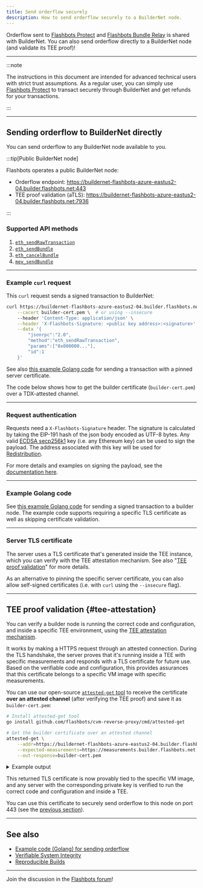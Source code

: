 ```yaml
---
title: Send orderflow securely
description: How to send orderflow securely to a BuilderNet node.
---
```


Orderflow sent to [Flashbots Protect](https://protect.flashbots.net) and [Flashbots Bundle Relay](https://docs.flashbots.net/flashbots-auction/advanced/rpc-endpoint) is shared with BuilderNet. You can also send orderflow directly to a BuilderNet node (and validate its TEE proof)!

---

:::note

The instructions in this document are intended for advanced technical users with strict trust assumptions. As a regular user, you can simply use [Flashbots Protect](https://protect.flashbots.net) to transact securely through BuilderNet and get refunds for your transactions.

:::

<hr class="clean" />

## Sending orderflow to BuilderNet directly

You can send orderflow to any BuilderNet node available to you.


:::tip[Public BuilderNet node]

Flashbots operates a public BuilderNet node:

- Orderflow endpoint: https://buildernet-flashbots-azure-eastus2-04.builder.flashbots.net:443
- TEE proof validation (aTLS): https://buildernet-flashbots-azure-eastus2-04.builder.flashbots.net:7936


:::

### Supported API methods

1. [`eth_sendRawTransaction`](https://docs.metamask.io/wallet/reference/json-rpc-methods/eth_sendrawtransaction/)
1. [`eth_sendBundle`](https://docs.flashbots.net/flashbots-auction/advanced/rpc-endpoint#eth_sendbundle)
1. [`eth_cancelBundle`](https://docs.flashbots.net/flashbots-auction/advanced/rpc-endpoint#eth_cancelbundle)
1. [`mev_sendBundle`](https://docs.flashbots.net/flashbots-auction/advanced/rpc-endpoint#mev_sendbundle)

---

### Example `curl` request

This `curl` request sends a signed transaction to BuilderNet:

```bash
curl https://buildernet-flashbots-azure-eastus2-04.builder.flashbots.net \
    --cacert builder-cert.pem \  # or using --insecure
    --header 'Content-Type: application/json' \
    --header 'X-Flashbots-Signature: <public key address>:<signature>' \
    --data '{
        "jsonrpc":"2.0",
        "method":"eth_sendRawTransaction",
        "params":["0x000000..."],
        "id":1
    }'
```

See also [this example Golang code](https://github.com/flashbots/go-utils/blob/main/examples/send-multioperator-orderflow/main.go) for sending a transaction with a pinned server certificate.

The code below shows how to get the builder certificate (`builder-cert.pem`) over a TDX-attested channel.

<hr class="clean" />

### Request authentication

Requests need a `X-Flashbots-Signature` header. The signature is calculated by taking the EIP-191 hash of the json body encoded as UTF-8 bytes.
Any valid [ECDSA secp256k1](https://en.bitcoin.it/wiki/Secp256k1) key (i.e. any Ethereum key) can be used to sign the payload. The address associated with this key will be used for [Redistribution](refunds).

For more details and examples on signing the payload, see the [documentation here](https://docs.flashbots.net/flashbots-auction/advanced/rpc-endpoint#authentication).

<hr class="clean" />

### Example Golang code

See [this example Golang code](https://github.com/flashbots/go-utils/blob/main/examples/send-multioperator-orderflow/main.go) for sending a signed transaction to a builder node.
The example code supports requiring a specific TLS certificate as well as skipping certificate validation.

<hr class="clean" />

### Server TLS certificate

The server uses a TLS certificate that's generated inside the TEE instance, which you can verify with the TEE attestation mechanism. See also "[TEE proof validation](#tee-attestation)" for more details.

As an alternative to pinning the specific server certificate, you can also allow self-signed certificates (i.e. with `curl` using the `--insecure` flag).

<hr class="clean" />

## TEE proof validation {#tee-attestation}

You can verify a builder node is running the correct code and configuration, and inside a specific TEE environment, using the [TEE attestation mechanism](encryption-attestations).

It works by making a HTTPS request through an attested connection. During the TLS handshake, the server proves that it's running inside a TEE with specific measurements and responds with a TLS certificate for future use. Based on the verifiable code and configuration, this provides assurances that this certificate belongs to a specific VM image with specific measurements.

You can use our open-source [`attested-get` tool](https://github.com/flashbots/cvm-reverse-proxy/blob/main/cmd/attested-get/main.go) to receive the certificate **over an attested channel** (after verifying the TEE proof) and save it as `builder-cert.pem`:

```bash
# Install attested-get tool
go install github.com/flashbots/cvm-reverse-proxy/cmd/attested-get

# Get the builder certificate over an attested channel
attested-get \
    --addr=https://buildernet-flashbots-azure-eastus2-04.builder.flashbots.net:7936/cert \
    --expected-measurements=https://measurements.builder.flashbots.net \
    --out-response=builder-cert.pem
```


<details>
  <summary>Example output</summary>

```bash
time=2025-02-21T14:58:58.978+01:00 level=INFO msg="Loading expected measurements from https://measurements.builder.flashbots.net ..." service=attested-get version=dev
time=2025-02-21T14:58:59.461+01:00 level=INFO msg="Measurements loaded" service=attested-get version=dev measurements=3
time=2025-02-21T14:58:59.461+01:00 level=INFO msg="Executing attested GET request to https://buildernet-flashbots-azure-eastus2-04.builder.flashbots.net:7936/cert ..." service=attested-get version=dev
time=2025-02-21T14:59:00.441+01:00 level=INFO msg="Validating attestation document" service=attested-get version=dev
time=2025-02-21T14:59:02.419+01:00 level=INFO msg="Successfully validated attestation document" service=attested-get version=dev
time=2025-02-21T14:59:02.533+01:00 level=INFO msg="Measurements for azure-tdx with 24 entries:" service=attested-get version=dev
{
    "0": "2ade8023eeec241d83eff996830fd33b6b26811a79e8e809def01296337abced",
    "1": "3d458cfe55cc03ea1f443f1562beec8df51c75e14a9fcf9a7234a13f198e7969",
    "10": "0000000000000000000000000000000000000000000000000000000000000000",
    "11": "84b0ef2e25a43fae992d27602d9c35a3ec66c32fc3d7ea08df543dcc87f287e2",
    "12": "0000000000000000000000000000000000000000000000000000000000000000",
    "13": "0000000000000000000000000000000000000000000000000000000000000000",
    "14": "0000000000000000000000000000000000000000000000000000000000000000",
    "15": "0000000000000000000000000000000000000000000000000000000000000000",
    "16": "0000000000000000000000000000000000000000000000000000000000000000",
    "17": "ffffffffffffffffffffffffffffffffffffffffffffffffffffffffffffffff",
    "18": "ffffffffffffffffffffffffffffffffffffffffffffffffffffffffffffffff",
    "19": "ffffffffffffffffffffffffffffffffffffffffffffffffffffffffffffffff",
    "2": "3d458cfe55cc03ea1f443f1562beec8df51c75e14a9fcf9a7234a13f198e7969",
    "20": "ffffffffffffffffffffffffffffffffffffffffffffffffffffffffffffffff",
    "21": "ffffffffffffffffffffffffffffffffffffffffffffffffffffffffffffffff",
    "22": "ffffffffffffffffffffffffffffffffffffffffffffffffffffffffffffffff",
    "23": "0000000000000000000000000000000000000000000000000000000000000000",
    "3": "3d458cfe55cc03ea1f443f1562beec8df51c75e14a9fcf9a7234a13f198e7969",
    "4": "b5fee89a85bf5b168efc4468c18ec4718b26a5c9fc7854bdc34ce25b60add132",
    "5": "21b1ad7993b7fafb6325d42feb78edae740559f42fb13bff207b63a03570d7e6",
    "6": "5d925f4f3d5191128843b4233fbb5857deeaa01e16678b3da034d8d385e56781",
    "7": "124daf47b4d67179a77dc3c1bcca198ae1ee1d094a2a879974842e44ab98bb06",
    "8": "0000000000000000000000000000000000000000000000000000000000000000",
    "9": "210d55d0e3bd00874faaf0ac45778d53a5fd13d84e3a76720cc19b72b0eefbbc"
}
time=2025-02-21T14:59:02.533+01:00 level=INFO msg="Measurements match expected measurements ✅" service=attested-get version=dev matchedMeasurements=buildernet-v1.2.1-azure-tdx-5ddf9cba5dfe0e3ac097b005145ad789bcfdf262231382909062b02db3d461d4.wic.vhd
time=2025-02-21T14:59:02.533+01:00 level=INFO msg="Response body with 696 bytes:" service=attested-get version=dev
-----BEGIN CERTIFICATE-----
MIIB1TCCAXugAwIBAgIRAIWcROk61DuUAYC2xAqrP9IwCgYIKoZIzj0EAwIwDzEN
MAsGA1UEChMEQWNtZTAeFw0yNTAyMTcxODAwMDBaFw0yNjAyMTcxODAwMDBaMA8x
DTALBgNVBAoTBEFjbWUwWTATBgcqhkjOPQIBBggqhkjOPQMBBwNCAATycPoG5DUZ
pGIlCVbujGM1IR5nQCHR7EtqKjESP6QRFUcEL1ElKHfqTD7OPK/M8t/xbTsR2eJT
yjKI6Z8vnnTDo4G3MIG0MA4GA1UdDwEB/wQEAwIChDATBgNVHSUEDDAKBggrBgEF
BQcDATAPBgNVHRMBAf8EBTADAQH/MB0GA1UdDgQWBBQ5TGL/QTbTdnZCpIa64Bgc
7cZ3EjBdBgNVHREEVjBUgglsb2NhbGhvc3SCO2J1aWxkZXJuZXQtZmxhc2hib3Rz
LWF6dXJlLWVhc3R1czItMDQuYnVpbGRlci5mbGFzaGJvdHMubmV0hwR/AAABhwQo
QcO4MAoGCCqGSM49BAMCA0gAMEUCIHVTqjYYzCnH7cF7NzOpavBoh7BWQgN6D5/X
6MReAtIwAiEA5CNGjIXUznOFvXzLMK5udyTHbBPd0WgukT7575KTniA=
-----END CERTIFICATE-----
```

</details>

This returned TLS certificate is now provably tied to the specific VM image, and any server with the corresponding private key is verified to run the correct code and configuration and inside a TEE.

You can use this certificate to securely send orderflow to this node on port 443 (see the [previous section](#example-curl-request)).

<hr class="clean" />

## See also

- [Example code (Golang) for sending orderflow](https://github.com/flashbots/go-utils/blob/main/examples/send-multioperator-orderflow/main.go)
- [Verifiable System Integrity](verifiable-system-integrity)
- [Reproducible Builds](os-services-builds#reproducible-builds)

---

Join the discussion in the [Flashbots forum](https://collective.flashbots.net/c/buildernet/31)!
